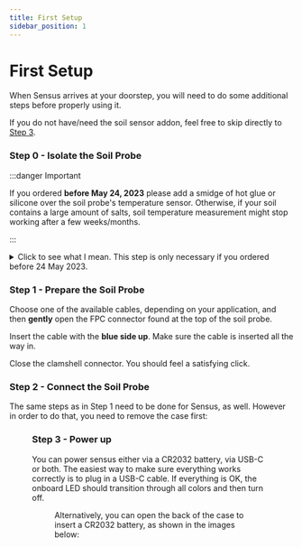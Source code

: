 ```yaml
---
title: First Setup
sidebar_position: 1
---
```



# First Setup

When Sensus arrives at your doorstep, you will need to do some additional steps before properly using it.

If you do not have/need the soil sensor addon, feel free to skip directly to [Step 3](#step-3---power-up).

### Step 0 - Isolate the Soil Probe
:::danger Important

If you ordered **before May 24, 2023** please add a smidge of hot glue or silicone over the soil probe's temperature sensor. Otherwise, if your soil contains a large amount of salts, soil temperature measurement might stop working after a few weeks/months.

:::

<details>
<summary>Click to see what I mean. This step is only necessary if you ordered before 24 May 2023.</summary>
<Figure caption="Isolate the temperature sensor" src="/img/probe-glue.png" />
</details>

### Step 1 - Prepare the Soil Probe
Choose one of the available cables, depending on your application, and then **gently** open the FPC connector found at the top of the soil probe. 

Insert the cable with the **blue side up**. Make sure the cable is inserted all the way in.

Close the clamshell connector. You should feel a satisfying click.

<div className="figure-container">
    <Figure caption="Open the clamshell connector" src="/img/probe1.png" />
    <Figure caption="Insert the cable (blue side up)" src="/img/probe2.jpg" />
    <Figure caption="Close the clamshell" src="/img/probe3.jpg" />
</div>


### Step 2 - Connect the Soil Probe
The same steps as in Step 1 need to be done for Sensus, as well. However in order to do that, you need to remove the case first:

<Figure caption="The case is easiest to remove if pushing up from the USB-C port" src="/img/case1.png" />

<div className="figure-container">
    <Figure caption="Insert the cable (blue side up)" src="/img/case3.jpg" />
    <Figure caption="Insert the top part of the case" src="/img/case4.jpg" />
</div>

### Step 3 - Power up
You can power sensus either via a CR2032 battery, via USB-C or both. The easiest way to make sure everything works correctly is to plug in a USB-C cable. If everything is OK, the onboard LED should transition through all colors and then turn off.

<Figure caption="Sensus powered via USB-C" src="/img/power1.jpg" />

Alternatively, you can open the back of the case to insert a CR2032 battery, as shown in the images below:
  
<Figure caption="Rotate counter-clockwise to open" src="/img/power2.png" />

<div className="figure-container">
    <Figure caption="" src="/img/power3.png" />
    <Figure caption="Insert battery with positive side up" src="/img/power4.png" />
</div>
